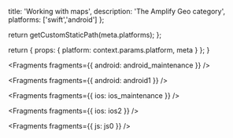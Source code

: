                   
  title: 'Working with maps',
  description: 'The Amplify Geo category',
  platforms: ['swift','android']
};

  return getCustomStaticPath(meta.platforms);
};

  return {
    props: {
      platform: context.params.platform,
      meta
    }
  };
}
          



<Fragments fragments={{ android: android_maintenance }} />


<Fragments fragments={{ android: android1 }} />


<Fragments fragments={{ ios: ios_maintenance }} />


<Fragments fragments={{ ios: ios2 }} />


<Fragments fragments={{ js: js0 }} />
